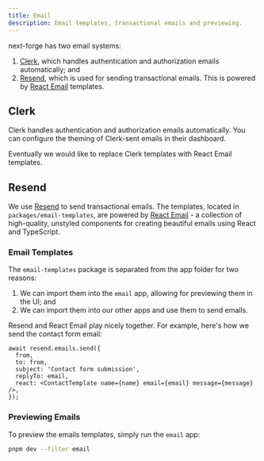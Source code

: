 ```yaml
---
title: Email
description: Email templates, transactional emails and previewing.
---
```


next-forge has two email systems:

1. [Clerk](https://clerk.com/), which handles authentication and authorization emails automatically; and
2. [Resend](https://resend.com/), which is used for sending transactional emails. This is powered by [React Email](https://react.email/) templates.

## Clerk

Clerk handles authentication and authorization emails automatically. You can configure the theming of Clerk-sent emails in their dashboard.

<Callout>Eventually we would like to replace Clerk templates with React Email templates.</Callout>

## Resend

We use [Resend](https://resend.com/) to send transactional emails. The templates, located in `packages/email-templates`, are powered by [React Email](https://react.email/) - a collection of high-quality, unstyled components for creating beautiful emails using React and TypeScript.

### Email Templates

The `email-templates` package is separated from the app folder for two reasons:

1. We can import them into the `email` app, allowing for previewing them in the UI; and
2. We can import them into our other apps and use them to send emails.

Resend and React Email play nicely together. For example, here's how we send the contact form email:

```tsx apps/web/app/contact/actions/contact.tsx
await resend.emails.send({
  from,
  to: from,
  subject: 'Contact form submission',
  replyTo: email,
  react: <ContactTemplate name={name} email={email} message={message} />,
});
```

### Previewing Emails

To preview the emails templates, simply run the `email` app:

```bash Terminal
pnpm dev --filter email
```
